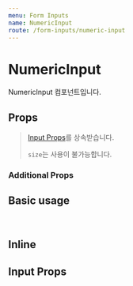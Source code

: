 ```yaml
---
menu: Form Inputs
name: NumericInput
route: /form-inputs/numeric-input
---
```



# NumericInput

NumericInput 컴포넌트입니다.

## Props

> [Input Props](/form-inputs/input#props)를 상속받습니다.
>
> `size`는 사용이 불가능합니다.

### Additional Props

<PropsTable of={NumericInput} />

## Basic usage

<Playground>
  <NumericInput label="수량" />
  <br />
  <NumericInput buttonPosition="side" label="수량" />
</Playground>

## Inline

<Playground>
  <NumericInput label="수량" inline buttonPosition="side" />
  <NumericInput label="나이" inline />
</Playground>

## Input Props

<Playground>
  <NumericInput label="수량" min={3} max={10} defaultValue={5} />
  <br />
  <NumericInput label="나이" defaultValue={2000} step={1000} />
  <br />
  <NumericInput errorMessage="에러 메시지" />
</Playground>
